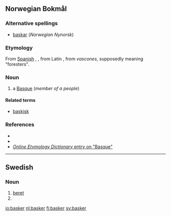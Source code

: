 ==Norwegian Bokmål==

===Alternative spellings===
* [[baskar]] (''Norwegian Nynorsk'')

===Etymology===
From [[Spanish]] {{term|basco}}, {{term|vasco}}, from Latin {{term|vasco}}, from ''vascones'', supposedly meaning "foresters".

===Noun===
{{nb-noun-m2}}

# a [[Basque]] (''member of a people'')

====Related terms====
* [[baskisk]]

===References===
* {{R:Ordnett}}
* {{R:Dokumentasjonsprosjektet|basker}}
* [http://www.etymonline.com/index.php?search=Basque&searchmode=none ''Online Etymology Dictionary'' entry on "Basque"]

----

==Swedish==

===Noun===
{{infl|sv|noun|g=c}}
{{sv-noun-irreg-c|basker|baskern|baskrar|baskrarna}}

# [[beret]]
# {{sv-noun-form-indef-pl|bask}}

[[io:basker]]
[[nl:basker]]
[[fi:basker]]
[[sv:basker]]